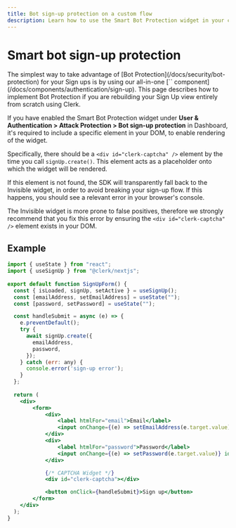 ```yaml
---
title: Bot sign-up protection on a custom flow
description: Learn how to use the Smart Bot Protection widget in your custom sign-up flow.
---
```


# Smart bot sign-up protection

<Callout type="warning">
  The simplest way to take advantage of [Bot Protection](/docs/security/bot-protection) for your Sign ups is by using our all-in-one [`<SignUp />` component](/docs/components/authentication/sign-up). This page describes how to implement Bot Protection if you are rebuilding your Sign Up view entirely from scratch using Clerk.
</Callout>



If you have enabled the Smart Bot Protection widget under **User & Authentication > Attack Protection > Bot sign-up protection** in Dashboard, it's required to include a specific element in your DOM, to enable rendering of the widget.

Specifically, there should be a `<div id="clerk-captcha" />` element by the time you call `signUp.create()`. This element acts as a placeholder onto which the widget will be rendered.

If this element is not found, the SDK will transparently fall back to the Invisible widget, in order to avoid breaking your sign-up flow. If this happens, you should see a relevant error in your browser's console.

The Invisible widget is more prone to false positives, therefore we strongly recommend that you fix this error by ensuring the `<div id="clerk-captcha" />` element exists in your DOM.

## Example
```jsx
import { useState } from "react";
import { useSignUp } from "@clerk/nextjs";
 
export default function SignUpForm() {
  const { isLoaded, signUp, setActive } = useSignUp();
  const [emailAddress, setEmailAddress] = useState("");
  const [password, setPassword] = useState("");

  const handleSubmit = async (e) => {
    e.preventDefault();
    try {
      await signUp.create({
        emailAddress,
        password,
      });
    } catch (err: any) {
      console.error('sign-up error');
    }
  };
 
  return (
    <div>
        <form>
            <div>
                <label htmlFor="email">Email</label>
                <input onChange={(e) => setEmailAddress(e.target.value)} id="email" name="email" type="email" />
            </div>
            <div>
                <label htmlFor="password">Password</label>
                <input onChange={(e) => setPassword(e.target.value)} id="password" name="password" type="password" />
            </div>

            {/* CAPTCHA Widget */}
            <div id="clerk-captcha"></div>

            <button onClick={handleSubmit}>Sign up</button>
        </form>
    </div>
  );
}
```
